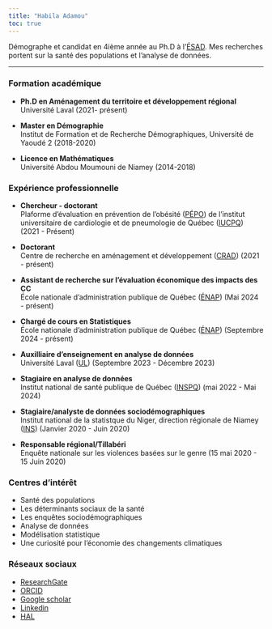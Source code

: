 ```yaml
---
title: "Habila Adamou"
toc: true
---
```


Démographe et candidat en 4ième année au Ph.D à l'[ÉSAD](https://www.esad.ulaval.ca/).
Mes recherches portent sur la santé des populations et l'analyse de données.

------------------------------------------------------------------------

### Formation académique 
- **Ph.D en Aménagement du territoire et développement régional**  
  Université Laval (2021- présent)

- **Master en Démographie**  
  Institut de Formation et de Recherche Démographiques, Université de Yaoudé 2 (2018-2020)

- **Licence en Mathématiques**  
  Université Abdou Moumouni de Niamey (2014-2018)
  
### Expérience professionnelle
- **Chercheur - doctorant**  
  Plaforme d'évaluation en prévention de l'obésité ([PÉPO](https://evaluation-prevention-obesite.ulaval.ca/)) de l'institut universitaire de cardiologie et de pneumologie de Québec ([IUCPQ](https://www.iucpq.ca/)) (2021 - Présent)

- **Doctorant**  
  Centre de recherche en aménagement et développement ([CRAD](https://www.crad.ulaval.ca/)) (2021 - présent)
  
- **Assistant de recherche sur l'évaluation économique des impacts des CC**  
  École nationale d'administration publique de Québec ([ÉNAP](https://enap.ca/)) (Mai 2024 - présent)
  
- **Chargé de cours en Statistiques**  
  École nationale d'administration publique de Québec ([ÉNAP](https://enap.ca/)) (Septembre 2024 - présent)
  
- **Auxilliaire d'enseignement en analyse de données**  
  Université Laval ([UL](https://www.ulaval.ca/)) (Septembre 2023 - Décembre 2023)
  
- **Stagiaire en analyse de données**  
  Institut national de santé publique de Québec ([INSPQ](https://www.inspq.qc.ca/)) (mai 2022 - Mai 2024)
  
- **Stagiaire/analyste de données sociodémographiques**  
  Institut national de la statistque du Niger, direction régionale de Niamey ([INS](https://www.stat-niger.org/)) (Janvier 2020 - Juin 2020)

- **Responsable régional/Tillabéri**  
  Enquête nationale sur les violences basées sur le genre (15 mai 2020 - 15 Juin 2020) <br>
  
### Centres d’intérêt
- Santé des populations 
- Les déterminants sociaux de la santé
- Les enquêtes sociodémographiques
- Analyse de données 
- Modélisation statistique
- Une curiosité pour l'économie des changements climatiques <br>

### Réseaux sociaux
- [ResearchGate](https://www.researchgate.net/profile/Habila-Adamou)  
- [ORCID](https://orcid.org/0000-0001-5833-4714)
- [Google scholar](https://scholar.google.fr/citations?user=xbXaFOsAAAAJ)
- [Linkedin](https://www.linkedin.com/in/habila-adamou-2a5156226/)
- [HAL](https://hal.science/user/index/)

